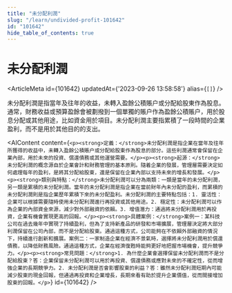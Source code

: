 ```yaml
---
title: "未分配利潤"
slug: "/learn/undivided-profit-101642"
id: "101642"
hide_table_of_contents: true
---
```



# 未分配利潤

<ArticleMeta id={101642} updatedAt={'2023-09-26 13:58:58'} alias={`[]`} />
<div className='border-solid border-b border-t-0 my-4 border-[var(--ifm-color-gray-300)]' />

未分配利潤是指當年及往年的收益，未轉入盈餘公積賬户或分配給股東作為股息。通常，財務收益或預算盈餘會被劃撥到一個單獨的賬户作為盈餘公積賬户，用於股息分配或其他用途，比如資金用於項目。未分配利潤主要指累積了一段時間的企業盈利，而不是用於其他目的的支出。

<AIContent content={`<p><strong>定義：</strong>未分配利潤是指企業在當年及往年所獲得的收益中，未轉入盈餘公積賬户或分配給股東作為股息的部分。這些利潤通常會保留在企業內部，用於未來的投資、償還債務或其他運營需要。</p><p><strong>起源：</strong>未分配利潤的概念源自於企業會計和財務管理的基本原則。隨着企業的發展，管理層需要決定如何處理每年的盈利，是將其分配給股東，還是保留在企業內部以支持未來的增長和發展。</p><p><strong>類別與特點：</strong>未分配利潤可以分為兩類：一類是當年的未分配利潤，另一類是累積的未分配利潤。當年的未分配利潤是指企業在當前財年內未分配的盈利，而累積的未分配利潤則是指企業歷年累積下來的未分配盈利。未分配利潤的主要特點包括：1. 靈活性：企業可以根據需要隨時使用未分配利潤進行再投資或其他用途。2. 穩定性：未分配利潤可以作為企業的內部資金來源，減少對外部融資的依賴。3. 增值潛力：通過將未分配利潤用於再投資，企業有機會實現更高的回報。</p><p><strong>具體案例：</strong>案例一：某科技公司在過去幾年中實現了持續盈利，但為了支持新產品的研發和市場擴展，管理層決定將大部分利潤保留在公司內部，而不是分配給股東。通過這種方式，公司能夠在不依賴外部融資的情況下，持續進行創新和擴展。案例二：一家制造企業在經濟不景氣時，選擇將未分配利潤用於償還債務，以降低財務風險。通過這種方式，企業在經濟復甦時能夠更好地把握市場機會，提升競爭力。</p><p><strong>常見問題：</strong>1. 為什麼企業會選擇保留未分配利潤而不是分配給股東？答：企業保留未分配利潤可以用於再投資、償還債務或應對未來的不確定性，從而增強企業的長期競爭力。2. 未分配利潤是否會影響股東的利益？答：雖然未分配利潤短期內可能減少股東的現金回報，但通過再投資和企業增長，長期來看有助於提升企業價值，從而間接增加股東的回報。</p>`} id={101642} />

